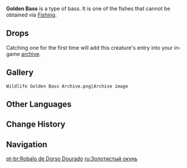 {{Wildlife Infobox
|type     = Wildlife
|image    = Wildlife Golden Bass Icon.png
|family   = Fish
|group    = Bass
|location = 
}}
{{Description|A type of fish commonly found in bodies of water everywhere. Their meat is sumptuous, making them an important resource for fish-related gourmet dishes in Teyvat.<br />Golden Basses are a much less common sight than Black-Back or Blue-Fin variants. It is said that such fish can bring the one who catches them good luck.<br />There were once those who peddled protective talismans and blessing cards made in the image of Golden Basses in the city streets of [[Liyue Harbor]]. It was also a common saying in [[Inazuma]] that the golden setting sun was like a Golden Bass swimming across the skies.|in-game description from the [[Archive]]}}
'''Golden Bass''' is a type of bass. It is one of the fishes that cannot be obtained via [[Fishing]].

==Drops==
{{Card|Fish|1}}

Catching one for the first time will add this creature's entry into your in-game [[archive]].

==Gallery==
<gallery hideaddbutton="true" captionalign="center">
 Wildlife Golden Bass Archive.png|Archive image
</gallery>

==Other Languages==
{{Other Languages
|en      = Golden Bass
|zhs     = 黄金鲈鱼
|zhs_rm  = Huángjīn Lúyú
|zht     = 黃金鱸魚
|zht_rm  = Huángjīn Lúyú
|zh_tl   = Golden Bass
|ja      = 黄金スズキ
|ja_rm   = Ougon Suzuki{{Assumed}}
|ja_tl   = Golden Bass
|ko      = {{tt|황금|黃金}} 농{{tt|어|魚}}
|ko_rm   = Hwanggeum Nong'eo
|ko_tl   = Golden Bass
|es      = Perca de lomo dorado
|es_tl   = Gold-Backed Fish
|fr      = Perche dorée
|fr_tl   = Golden Bass
|ru      = Золотистый окунь
|ru_tl   = 
|th      = Golden Bass
|vi      = Cá Chép Vàng
|vi_tl   = Yellow Carp
|de      = Goldbarsch
|de_tl   = Gold Bass
|id      = Golden Bass
|pt      = Robalo de Dorso Dourado
|pt_tl   = Gold-Backed Bass
}}

==Change History==
{{Change History|1.0}}

==Navigation==
{{Wildlife Navbox}}

[[pt-br:Robalo de Dorso Dourado]]
[[ru:Золотистый окунь]]